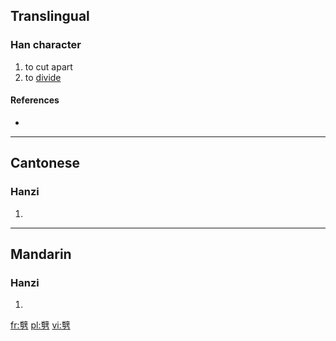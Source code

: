 ==Translingual==

===Han character===
{{Han char|rn=18|rad=刀|as=15|sn=17|four=|canj=山十尸竹 (UJSH)}}

# to cut apart
# to [[divide]]

====References====
* {{Han ref|kx=0145.270|hdz=10362.090|uh=350E|ud=13582}}

----

==Cantonese==

===Hanzi===
{{yue-hanzi|jyut=|y=sit3}}

# {{defn|Cantonese|sort=刀15}}

----

==Mandarin==

===Hanzi===
{{cmn-hanzi|pin=[[xiè]] ([[xie4]]), [[yì]] ([[yi4]])|wg=hsieh<sup>4</sup>, i<sup>4</sup>}}

# {{defn|Mandarin|sort=刀15}}

[[fr:㔎]]
[[pl:㔎]]
[[vi:㔎]]